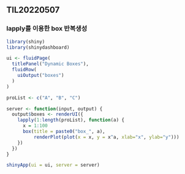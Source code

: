 ## TIL20220507

### lapply를 이용한 box 반복생성

```R
library(shiny)
library(shinydashboard)

ui <- fluidPage(      
  titlePanel("Dynamic Boxes"),      
  fluidRow(
    uiOutput("boxes")
  )
)

proList <- c("A", "B", "C")

server <- function(input, output) {      
  output$boxes <- renderUI({
    lapply(1:length(proList), function(a) {
      x = 1:100
      box(title = paste0("box_", a), 
          renderPlot(plot(x = x, y = x^a, xlab="x", ylab="y")))
    })
  })
}

shinyApp(ui = ui, server = server)
```

